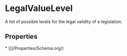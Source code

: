 
# LegalValueLevel

A list of possible levels for the legal validity of a legislation.

## Properties

<Grid>
* [](/Properties/Schema.org/)

</Grid>

